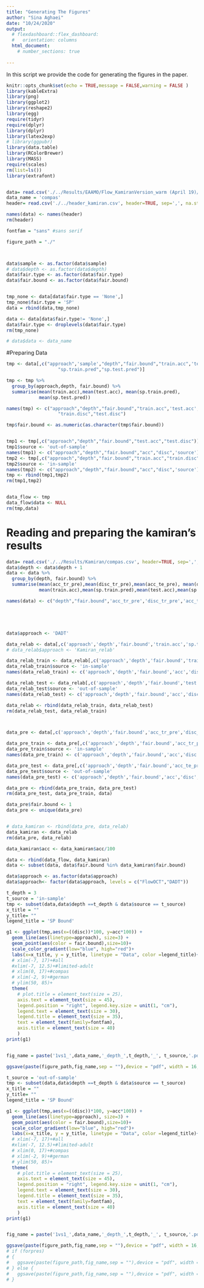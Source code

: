 ```yaml
---
title: "Generating The Figures"
author: "Sina Aghaei"
date: "10/24/2020"
output: 
  # flexdashboard::flex_dashboard:
  #   orientation: columns
  html_document:
    # number_sections: true
 
---
```



In this script we provide the code for generating the figures in the paper.


```r
knitr::opts_chunk$set(echo = TRUE,message = FALSE,warning = FALSE )
library(kableExtra)
library(png)
library(ggplot2)
library(reshape2)
library(egg)
require(tidyr)
require(dplyr)
library(dplyr)
library(latex2exp)
# library(ggpubr)
library(data.table)
library(RColorBrewer)
library(MASS)
require(scales)
rm(list=ls())
library(extrafont)


data= read.csv('./../Results/EAAMO/Flow_KamiranVersion_warm (April 19)/calib 0/FlowKamiran_warm_compas_d3_calib_0.csv', header=FALSE, sep=',', na.strings="", stringsAsFactors =TRUE) 
data_name = 'compas'
header= read.csv('./../header_kamiran.csv', header=TRUE, sep=',', na.strings="", stringsAsFactors =TRUE) 

names(data) <- names(header)
rm(header)

fontfam = "sans" #sans serif

figure_path = "./"



data$sample <- as.factor(data$sample)
# data$depth <- as.factor(data$depth)
data$fair.type <- as.factor(data$fair.type)
data$fair.bound <- as.factor(data$fair.bound)


tmp_none <- data[data$fair.type == 'None',]
tmp_none$fair.type = 'SP'
data = rbind(data,tmp_none)

data <- data[data$fair.type!= 'None',]
data$fair.type <- droplevels(data$fair.type)
rm(tmp_none)

# data$data <- data_name
```

#Preparing Data
```r
tmp <- data[,c("approach",'sample',"depth","fair.bound","train.acc",'test.acc',
                   "sp.train.pred","sp.test.pred")]

tmp <- tmp %>%
  group_by(approach,depth, fair.bound) %>%
  summarise(mean(train.acc),mean(test.acc), mean(sp.train.pred),
            mean(sp.test.pred))

names(tmp) <- c("approach","depth","fair.bound","train.acc",'test.acc',
                   "train.disc","test.disc")

tmp$fair.bound <- as.numeric(as.character(tmp$fair.bound))


tmp1 <- tmp[,c("approach","depth","fair.bound","test.acc","test.disc")]
tmp1$source <- 'out-of-sample'
names(tmp1) <- c("approach","depth","fair.bound","acc","disc",'source')
tmp2 <- tmp[,c("approach","depth","fair.bound","train.acc","train.disc")]
tmp2$source <- 'in-sample'
names(tmp2) <- c("approach","depth","fair.bound","acc","disc",'source')
tmp <- rbind(tmp1,tmp2)
rm(tmp1,tmp2)


data_flow <- tmp
data_flow$data <- NULL
rm(tmp,data)
```

# Reading and preparing the kamiran's results
```r

data= read.csv('./../Results/Kamiran/compas.csv', header=TRUE, sep=',', na.strings="", stringsAsFactors =TRUE) 
data$depth <- data$depth + 1
data <- data %>%
  group_by(depth, fair.bound) %>%
  summarise(mean(acc_tr_pre),mean(disc_tr_pre),mean(acc_te_pre), mean(disc_te_pre),
            mean(train.acc),mean(sp.train.pred),mean(test.acc),mean(sp.test.pred))

names(data) <- c("depth","fair.bound",'acc_tr_pre','disc_tr_pre','acc_te_pre','disc_te_pre','train.acc','sp.train.pred','test.acc','sp.test.pred')





data$approach <- 'DADT'

data_relab <- data[,c('approach','depth','fair.bound','train.acc','sp.train.pred','test.acc','sp.test.pred')]
# data_relab$approach <- 'Kamiran_relab'

data_relab_train <- data_relab[,c('approach','depth','fair.bound','train.acc','sp.train.pred')]
data_relab_train$source <- 'in-sample'
names(data_relab_train) <- c('approach','depth','fair.bound','acc','disc','source')

data_relab_test <- data_relab[,c('approach','depth','fair.bound','test.acc','sp.test.pred')]
data_relab_test$source <- 'out-of-sample'
names(data_relab_test) <- c('approach','depth','fair.bound','acc','disc','source')

data_relab <- rbind(data_relab_train, data_relab_test)
rm(data_relab_test, data_relab_train)



data_pre <- data[,c('approach','depth','fair.bound','acc_tr_pre','disc_tr_pre','acc_te_pre','disc_te_pre')]

data_pre_train <- data_pre[,c('approach','depth','fair.bound','acc_tr_pre','disc_tr_pre')]
data_pre_train$source <- 'in-sample'
names(data_pre_train) <- c('approach','depth','fair.bound','acc','disc','source')

data_pre_test <- data_pre[,c('approach','depth','fair.bound','acc_te_pre','disc_te_pre')]
data_pre_test$source <- 'out-of-sample'
names(data_pre_test) <- c('approach','depth','fair.bound','acc','disc','source')

data_pre <- rbind(data_pre_train, data_pre_test)
rm(data_pre_test, data_pre_train, data)

data_pre$fair.bound <- 1
data_pre <- unique(data_pre)


# data_kamiran <- rbind(data_pre, data_relab)
data_kamiran <- data_relab
rm(data_pre, data_relab)

data_kamiran$acc <- data_kamiran$acc/100
```


```r
data <- rbind(data_flow, data_kamiran)
data <- subset(data, data$fair.bound %in% data_kamiran$fair.bound)

data$approach <- as.factor(data$approach)
data$approach<- factor(data$approach, levels = c("FlowOCT","DADT"))
```

```r
t_depth = 3
t_source = 'in-sample' 
tmp <- subset(data,data$depth ==t_depth & data$source == t_source) 
x_title = ""
y_title= ""
legend_title = 'SP Bound'

g1 <- ggplot(tmp,aes(x=((disc))*100, y=acc*100)) +
  geom_line(aes(linetype=approach), size=3) + 
  geom_point(aes(color = fair.bound),size=10)+
  scale_color_gradient(low="blue", high="red")+
  labs(x=x_title, y = y_title, linetype = "Data", color =legend_title)+
  # xlim(-7, 17)+#all
  #xlim(-7, 12.5)+#limited-adult
  # xlim(0, 17)+#compas
  # xlim(-2, 9)+#german
  # ylim(50, 85)+
  theme(
    # plot.title = element_text(size = 25),
    axis.text = element_text(size = 45),
    legend.position = "right", legend.key.size = unit(1, "cm"),
    legend.text = element_text(size = 30),
    legend.title = element_text(size = 35),
    text = element_text(family=fontfam),
    axis.title = element_text(size = 40)
    ) 
print(g1)


fig_name = paste('1vs1_',data_name,'_depth_',t_depth,'_', t_source,'.pdf', sep = '')

ggsave(paste(figure_path,fig_name,sep = ""),device = "pdf", width = 16, height = 12, units =  "in")

```


```r
t_source = 'out-of-sample'
tmp <- subset(data,data$depth ==t_depth & data$source == t_source) 
x_title = ""
y_title= ""
legend_title = 'SP Bound'

g1 <- ggplot(tmp,aes(x=((disc))*100, y=acc*100)) +
  geom_line(aes(linetype=approach), size=3) + 
  geom_point(aes(color = fair.bound),size=10)+
  scale_color_gradient(low="blue", high="red")+
  labs(x=x_title, y = y_title, linetype = "Data", color =legend_title)+
  # xlim(-7, 17)+#all
  #xlim(-7, 12.5)+#limited-adult
  # xlim(0, 17)+#compas
  # xlim(-2, 9)+#german
  # ylim(50, 85)+
  theme(
    # plot.title = element_text(size = 25),
    axis.text = element_text(size = 45),
    legend.position = "right", legend.key.size = unit(1, "cm"),
    legend.text = element_text(size = 30),
    legend.title = element_text(size = 35),
    text = element_text(family=fontfam),
    axis.title = element_text(size = 40)
    ) 
print(g1)


fig_name = paste('1vs1_',data_name,'_depth_',t_depth,'_', t_source,'.pdf', sep = '')

ggsave(paste(figure_path,fig_name,sep = ""),device = "pdf", width = 16, height = 12, units =  "in")
# if (forpres)
# {
#   ggsave(paste(figure_path,fig_name,sep = ""),device = "pdf", width = 16, height = 12, units =  "in")
# } else {
#   ggsave(paste(figure_path,fig_name,sep = ""),device = "pdf", width = 12, height = 8, units =  "in")
# }

```


